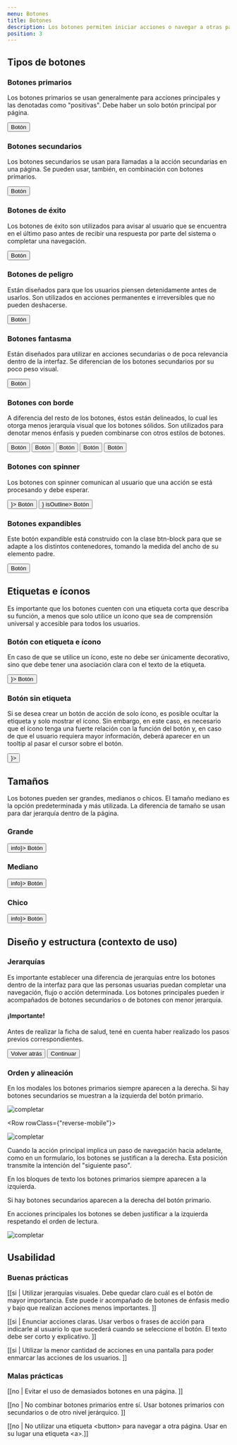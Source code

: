 ```yaml
---
menu: Botones
title: Botones
description: Los botones permiten iniciar acciones o navegar a otras páginas. Las etiquetas de los botones expresan qué acción ocurrirá cuando la persona usuaria interactúe con él.
position: 3
---
```



## Tipos de botones

### Botones primarios

Los botones primarios se usan generalmente para acciones principales y las denotadas como "positivas". Debe haber un solo botón principal por página.

<div className="button-container">
  <Button type="primary" size="large">
    Botón
  </Button>
</div>

### Botones secundarios

Los botones secundarios se usan para llamadas a la acción secundarias en una página. Se pueden usar, también, en combinación con botones primarios.

<div className="button-container">
  <Button type="secondary" size="large">
    Botón
  </Button>
</div>

### Botones de éxito

Los botones de éxito son utilizados para avisar al usuario que se encuentra en el último paso antes de recibir una respuesta por parte del sistema o completar una navegación.

<div className="button-container">
  <Button type="success" size="large">
    Botón
  </Button>
</div>

### Botones de peligro

Están diseñados para que los usuarios piensen detenidamente antes de usarlos. Son utilizados en acciones permanentes e irreversibles que no pueden deshacerse.

<div className="button-container">
  <Button type="danger" size="large">
    Botón
  </Button>
</div>

### Botones fantasma

Están diseñados para utilizar en acciones secundarias o de poca relevancia dentro de la interfaz. Se diferencian de los botones secundarios por su poco peso visual.

<div className="button-container">
  <Button type="link" size="large">
    Botón
  </Button>
</div>

### Botones con borde

A diferencia del resto de los botones, éstos están delineados, lo cual les otorga menos jerarquía visual que los botones sólidos. Son utilizados para denotar menos énfasis y pueden combinarse con otros estilos de botones.

<div className="button-container">
  <Button type="primary" size="large" isOutline>
    Botón
  </Button>
  <Button type="secondary" size="large" isOutline>
    Botón
  </Button>
  <Button type="success" size="large" isOutline>
    Botón
  </Button>
  <Button type="danger" size="large" isOutline>
    Botón
  </Button>
  <Button type="link" size="large" isOutline>
    Botón
  </Button>
</div>

### Botones con spinner

Los botones con spinner comunican al usuario que una acción se está procesando y debe esperar.

<div className="button-container justify-content-center">
  <Button type="primary" size="large" isIconSpinner={<Spinner type="dark" size="small"></Spinner>}>
    Botón
  </Button>
  <Button type="primary" size="large" isIconSpinner={<Spinner type="dark" size="small"></Spinner>} isOutline>
    Botón
  </Button>
</div>

### Botones expandibles

Este botón expandible está construido con la clase btn-block para que se adapte a los distintos contenedores, tomando la medida del ancho de su elemento padre.

<div className="button-container btn-block-container">
  <Button type="primary" size="large" isBlock>
    Botón
  </Button>
</div>

<h2>Etiquetas e íconos</h2>

Es importante que los botones cuenten con una etiqueta corta que describa su función, a menos que solo utilice un ícono que sea de comprensión universal y accesible para todos los usuarios.

### Botón con etiqueta e ícono

En caso de que se utilice un ícono, este no debe ser únicamente decorativo, sino que debe tener una asociación clara con el texto de la etiqueta.

<div className="button-container">
  <Button type="secondary" size="large" isIconSpinner={<i className="bx bx-search-alt-2"></i>}>
    Botón
  </Button>
</div>

### Botón sin etiqueta

Si se desea crear un botón de acción de solo ícono, es posible ocultar la etiqueta y solo mostrar el ícono. Sin embargo, en este caso, es necesario que el ícono tenga una fuerte relación con la función del botón y, en caso de que el usuario requiera mayor información, deberá aparecer en un tooltip al pasar el cursor sobre el botón.

<div className="button-container">
  <Button type="link" size="large" isIconSpinner={<i className="bx bxs-plus-circle"></i>}></Button>
</div>

## Tamaños

Los botones pueden ser grandes, medianos o chicos. El tamaño mediano es la opción predeterminada y más utilizada. La diferencia de tamaño se usan para dar jerarquía dentro de la página.

<div className="button-container btn-size-container">
  <div>
    <h3 className="mb-3">Grande</h3>
    <Button type="primary" size="large" isIconSpinner={<span className="material-icons-round">info</span>}>
      Botón
    </Button>
  </div>
  <div>
    <h3 className="mb-3">Mediano</h3>
    <Button type="primary" size="default" isIconSpinner={<span className="material-icons-round">info</span>}>
      Botón
    </Button>
  </div>
  <div>
    <h3 className="mb-3">Chico</h3>
    <Button type="primary" size="small" isIconSpinner={<span className="material-icons-round">info</span>}>
      Botón
    </Button>
  </div>
</div>

## Diseño y estructura (contexto de uso)

### Jerarquías

Es importante establecer una diferencia de jerarquías entre los botones dentro de la interfaz para que las personas usuarias puedan completar una navegación, flujo o acción determinada. Los botones principales pueden ir acompañados de botones secundarios o de botones con menor jerarquía.

<div className="button-container">
  <div class="modal d-block position-static" tabindex="-1" role="dialog" id="exampleModal">
    <div class="modal-dialog modal-sm" role="document">
      <div class="modal-content">
        <div class="modal-header"><h4 class="modal-title">¡Importante!</h4></div>
        <div class="modal-body"><p>Antes de realizar la ficha de salud, tené en cuenta haber realizado los pasos previos correspondientes.</p></div>
        <div class="modal-footer">
          <button type="button" class="btn btn-outline-link" data-dismiss="modal">
            Volver atrás
          </button>
          <button type="button" class="btn btn-primary">Continuar</button>
        </div>
      </div>
    </div>
  </div>
</div>

### Orden y alineación

<Row>
  <Col items={2}>

  En los modales los botones primarios siempre aparecen a la derecha. Si hay botones secundarios se muestran a la izquierda del botón primario.

  </Col>
  <Col items={2}>

  ![completar](/componentes/botón/orden-alineacion-1.svg)

  </Col>
</Row>

<Row rowClass={"reverse-mobile"}>
  <Col items={2}>

  ![completar](/componentes/botón/orden-alineacion-1.svg)

  </Col>
  <Col items={2}>

  Cuando la acción principal implica un paso de navegación hacia adelante, como en un formulario, los botones se justifican a la derecha. Esta posición transmite la intención del "siguiente paso".

  </Col>
</Row>

<Row>
  <Col items={2}>

  En los bloques de texto los botones primarios siempre aparecen a la izquierda. 

  Si hay botones secundarios aparecen a la derecha del botón primario. 

  En acciones principales los botones se deben justificar a la izquierda respetando el orden de lectura.

  </Col>
  <Col items={2}>

  ![completar](/componentes/botón/orden-alineacion-3.svg)

  </Col>
</Row>

## Usabilidad

### Buenas prácticas

[[si | Utilizar jerarquías visuales. Debe quedar claro cuál es el botón de mayor importancia. Este puede ir acompañado de botones de énfasis medio y bajo que realizan acciones menos importantes. ]]

[[si | Enunciar acciones claras. Usar verbos o frases de acción para indicarle al usuario lo que sucederá cuando se seleccione el botón. El texto debe ser corto y explicativo. ]]

[[si | Utilizar la menor cantidad de acciones en una pantalla para poder enmarcar las acciones de los usuarios. ]]

### Malas prácticas

[[no | Evitar el uso de demasiados botones en una página. ]]

[[no | No combinar botones primarios entre sí. Usar botones primarios con secundarios o de otro nivel jerárquico. ]]

[[no | No utilizar una etiqueta &lt;button&gt; para navegar a otra página. Usar en su lugar una etiqueta &lt;a&gt;.]]
